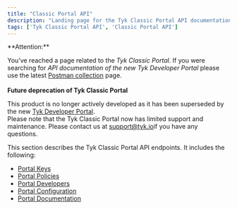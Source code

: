 ```yaml
---
title: "Classic Portal API"
description: "Landing page for the Tyk Classic Portal API documentation"
tags: ['Tyk Classic Portal API', 'Classic Portal API']
---
```




<Warning>
**Attention:**

You’ve reached a page related to the *Tyk Classic Portal*. If you were searching for *API documentation of the new Tyk
Developer Portal* please use the latest
[Postman collection](/product-stack/tyk-enterprise-developer-portal/api-documentation/tyk-edp-api) page.
<br />
<br />
**Future deprecation of Tyk Classic Portal**

This product is no longer actively developed as it
has been superseded by the new [Tyk Developer Portal](/portal/overview).
<br />
Please note that the Tyk Classic Portal now has limited support and maintenance. Please contact us at
[support@tyk.io](<mailto:support@tyk.io?subject=Tyk classic developer portal>)if you have any questions.
</Warning>



This section describes the Tyk Classic Portal API endpoints. It includes the following:

* [Portal Keys](/tyk-apis/tyk-portal-api/portal-keys)
* [Portal Policies](/tyk-apis/tyk-dashboard-api/portal-policies)
* [Portal Developers](/tyk-apis/tyk-portal-api/portal-developers)
* [Portal Configuration](/tyk-apis/tyk-portal-api/portal-configuration)
* [Portal Documentation](/tyk-apis/tyk-portal-api/portal-documentation)